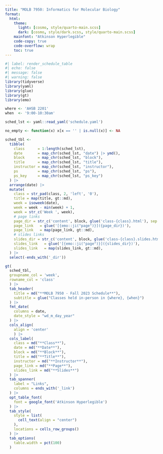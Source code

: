 ```yaml
---
title: "MOLB 7950: Informatics for Molecular Biology"
format:
  html:
    theme:
      light: [cosmo, style/quarto-main.scss]
      dark: [cosmo, style/dark.scss, style/quarto-main.scss]
    mainfont: "Atkinson Hyperlegible"
    code-copy: true
    code-overflow: wrap
    toc: true
---
```


```r
#| label: render_schedule_table
#| echo: false
#| message: false
#| warning: false
library(tidyverse)
library(yaml)
library(glue)
library(gt)
library(emo)

where <- 'AHSB 2201'
when  <- '9:00-10:30am'

sched_lst <- yaml::read_yaml('schedule.yaml')

no_empty <- function(x) x[x == '' | is.null(x)] <- NA 

sched_tbl <-
  tibble(
    class      = 1:length(sched_lst),
    date       = map_chr(sched_lst, "date") |> ymd(),
    block      = map_chr(sched_lst, "block"),
    title      = map_chr(sched_lst, "title"),
    instructor = map_chr(sched_lst, "instructor"),
    ps         = map_chr(sched_lst, "ps"),
    ps_key     = map_chr(sched_lst, "ps_key") 
  ) |>
  arrange(date) |>
  mutate(
    class = str_pad(class, 2, 'left', '0'),
    title = map(title, gt::md),
    week = isoweek(date),
    week = week - min(week) + 1,
    week = str_c('Week ', week),
    # page links
    page_dir = str_c('content', block, glue('class-{class}.html'), sep = '/'),
    page_link   = glue('[{emo::ji("page")}]({page_dir})'), 
    page_link   = map(page_link, gt::md),
    # slides links
    slides_dir = str_c('content', block, glue('class-{class}.slides.html'), sep = '/'),
    slides_link   = glue('[{emo::ji("page")}]({slides_dir})'), 
    slides_link   = map(slides_link, gt::md),
  ) |>
  select(-ends_with('_dir'))

gt(
  sched_tbl,
  groupname_col = 'week',
  rowname_col = 'class'
  ) |>
  tab_header(
    title = md("**MOLB 7950 - Fall 2023 Schedule**"),
    subtitle = glue("Classes held in-person in {where}, {when}")
  ) |>
  fmt_date(
    columns = date,
    date_style = "wd_m_day_year"
  ) |>
  cols_align(
    align = 'center'
    ) |>
  cols_label(
    class = md("**Class**"),
    date = md("**Date**"),
    block = md("**Block**"),
    title = md("**Title**"),
    instructor = md("**Instructor**"),
    page_link = md("**Page**"),
    slides_link = md("**Slides**")
  ) |>
  tab_spanner(
    label = "Links",
    columns = ends_with('_link')
  ) |>
  opt_table_font(
    font = google_font('Atkinson Hyperlegible')
  ) |>
  tab_style(
    style = list(
      cell_text(align = "center")
    ),
    locations = cells_row_groups()
  ) |>
  tab_options(
    table.width = pct(100)
  )
```

